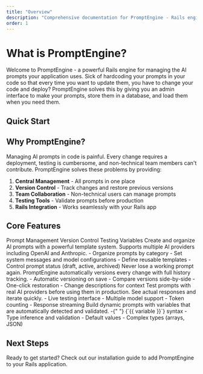 ```yaml
---
title: "Overview"
description: "Comprehensive documentation for PromptEngine - Rails engine for AI prompt management"
order: 1
---
```


# What is PromptEngine?

Welcome to PromptEngine - a powerful Rails engine for managing the AI prompts your application uses.
Sick of hardcoding your prompts in your code so that every time you want to update them, you have to
change your code and deploy? PromptEngine solves this by giving you an admin interface to make your
prompts, store them in a database, and load them when you need them.

## Quick Start

<Cards>
  <Card
    title="Installation"
    description="Get PromptEngine up and running in 5 minutes"
    href="/getting-started/installation"
  />
  <Card
    title="Configuration"
    description="Configure API keys and settings"
    href="/getting-started/configuration"
  />
  <Card
    title="First Prompt"
    description="Create and test your first prompt"
    href="/getting-started/quickstart"
  />
  <Card
    title="Admin Interface"
    description="Explore the web UI features"
    href="/features/admin-interface"
  />
</Cards>

## Why PromptEngine?

Managing AI prompts in code is painful. Every change requires a deployment, testing is cumbersome,
and non-technical team members can't contribute. PromptEngine solves these problems by providing:

1. **Central Management** - All prompts in one place
2. **Version Control** - Track changes and restore previous versions
3. **Team Collaboration** - Non-technical users can manage prompts
4. **Testing Tools** - Validate prompts before production
5. **Rails Integration** - Works seamlessly with your Rails app

## Core Features

<Tabs defaultValue="prompts">
  <TabsList>
    <TabsTrigger value="prompts">Prompt Management</TabsTrigger>
    <TabsTrigger value="versions">Version Control</TabsTrigger>
    <TabsTrigger value="playground">Testing</TabsTrigger>
    <TabsTrigger value="variables">Variables</TabsTrigger>
  </TabsList>

<TabsContent value="prompts">
  Create and organize AI prompts with a powerful template system. Supports multiple AI providers
  including OpenAI and Anthropic. - Organize prompts by category - Set system messages and model
  configurations - Define reusable templates - Control prompt status (draft, active, archived)
</TabsContent>

<TabsContent value="versions">
  Never lose a working prompt again. PromptEngine automatically versions every change with full
  history tracking. - Automatic versioning on save - Compare versions side-by-side - One-click
  restoration - Change descriptions for context
</TabsContent>

<TabsContent value="playground">
  Test prompts with real AI providers before using them in production. See actual responses and
  iterate quickly. - Live testing interface - Multiple model support - Token counting - Response
  streaming
</TabsContent>

  <TabsContent value="variables">
    Build dynamic prompts with variables that are automatically detected and validated. -{" "}
    {`{{ variable }}`} syntax - Type inference and validation - Default values - Complex types (arrays,
    JSON)
  </TabsContent>
</Tabs>

## Next Steps

Ready to get started? Check out our installation guide to add PromptEngine to your Rails
application.

<Cards>
  <Card
    title="Installation Guide"
    description="Step-by-step installation instructions"
    href="/docs/installation"
  />
  <Card
    title="Rails Integration"
    description="How to use prompts in your app"
    href="/guides/rails-integration"
  />
</Cards>
